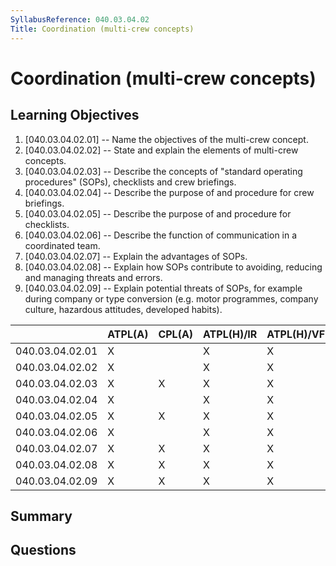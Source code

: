 ```yaml
---
SyllabusReference: 040.03.04.02
Title: Coordination (multi-crew concepts)
---
```


# Coordination (multi-crew concepts)

## Learning Objectives

1. [040.03.04.02.01] -- Name the objectives of the multi-crew concept.
2. [040.03.04.02.02] -- State and explain the elements of multi-crew concepts.
3. [040.03.04.02.03] -- Describe the concepts of "standard operating procedures"
   (SOPs), checklists and crew briefings.
4. [040.03.04.02.04] -- Describe the purpose of and procedure for crew
   briefings.
5. [040.03.04.02.05] -- Describe the purpose of and procedure for checklists.
6. [040.03.04.02.06] -- Describe the function of communication in a coordinated
   team.
7. [040.03.04.02.07] -- Explain the advantages of SOPs.
8. [040.03.04.02.08] -- Explain how SOPs contribute to avoiding, reducing and
   managing threats and errors.
9. [040.03.04.02.09] -- Explain potential threats of SOPs, for example during
   company or type conversion (e.g. motor programmes, company culture, hazardous
   attitudes, developed habits).

|                 | ATPL(A) | CPL(A) | ATPL(H)/IR | ATPL(H)/VFR | CPL(H) | IR  | CBIR(A) |
| --------------- | ------- | ------ | ---------- | ----------- | ------ | --- | ------- |
| 040.03.04.02.01 | X       |        | X          | X           |        |     |         |
| 040.03.04.02.02 | X       |        | X          | X           |        |     |         |
| 040.03.04.02.03 | X       | X      | X          | X           | X      |     |         |
| 040.03.04.02.04 | X       |        | X          | X           |        |     |         |
| 040.03.04.02.05 | X       | X      | X          | X           | X      |     |         |
| 040.03.04.02.06 | X       |        | X          | X           |        |     |         |
| 040.03.04.02.07 | X       | X      | X          | X           | X      |     |         |
| 040.03.04.02.08 | X       | X      | X          | X           | X      |     |         |
| 040.03.04.02.09 | X       | X      | X          | X           | X      |     |         |

## Summary

## Questions
